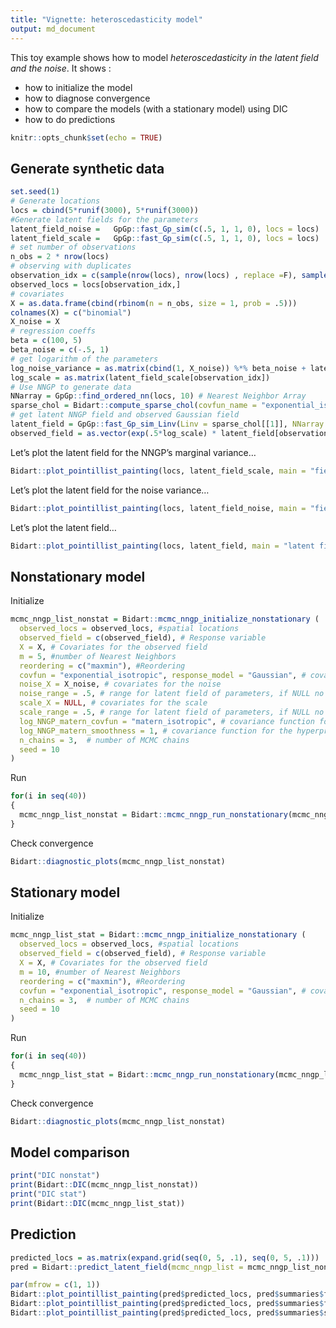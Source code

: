 ```yaml
---
title: "Vignette: heteroscedasticity model"
output: md_document
---
```


This toy example shows how to model *heteroscedasticity in the latent field and the noise*.
It shows : 

- how to initialize the model
- how to diagnose convergence
- how to compare the models (with a stationary model) using DIC
- how to do predictions


```r
knitr::opts_chunk$set(echo = TRUE)
```

## Generate synthetic data
```r
set.seed(1)
# Generate locations
locs = cbind(5*runif(3000), 5*runif(3000))
#Generate latent fields for the parameters
latent_field_noise =   GpGp::fast_Gp_sim(c(.5, 1, 1, 0), locs = locs)
latent_field_scale =   GpGp::fast_Gp_sim(c(.5, 1, 1, 0), locs = locs)
# set number of observations
n_obs = 2 * nrow(locs)
# observing with duplicates
observation_idx = c(sample(nrow(locs), nrow(locs) , replace =F), sample(nrow(locs), n_obs - nrow(locs) , replace =T))
observed_locs = locs[observation_idx,]
# covariates
X = as.data.frame(cbind(rbinom(n = n_obs, size = 1, prob = .5)))
colnames(X) = c("binomial")
X_noise = X
# regression coeffs
beta = c(100, 5)
beta_noise = c(-.5, 1)
# get logarithm of the parameters
log_noise_variance = as.matrix(cbind(1, X_noise)) %*% beta_noise + latent_field_noise[observation_idx]
log_scale = as.matrix(latent_field_scale[observation_idx])
# Use NNGP to generate data
NNarray = GpGp::find_ordered_nn(locs, 10) # Nearest Neighbor Array
sparse_chol = Bidart::compute_sparse_chol(covfun_name = "exponential_isotropic", range_beta = log(.1), locs = locs, NNarray = NNarray) # stationary covariance
# get latent NNGP field and observed Gaussian field
latent_field = GpGp::fast_Gp_sim_Linv(Linv = sparse_chol[[1]], NNarray = NNarray)
observed_field = as.vector(exp(.5*log_scale) * latent_field[observation_idx] +exp(.5*log_noise_variance)*rnorm(n_obs)+ cbind(1, as.matrix(X))%*%beta)
```

Let's plot the latent field for the NNGP's marginal variance...

```r
Bidart::plot_pointillist_painting(locs, latent_field_scale, main = "field for latent process log variance")
```

Let's plot the latent field for the noise variance...
```r
Bidart::plot_pointillist_painting(locs, latent_field_noise, main = "field for noise log variance")
```

Let's plot the latent field...
```r
Bidart::plot_pointillist_painting(locs, latent_field, main = "latent field")
```

## Nonstationary model 

Initialize
```r
mcmc_nngp_list_nonstat = Bidart::mcmc_nngp_initialize_nonstationary (
  observed_locs = observed_locs, #spatial locations
  observed_field = c(observed_field), # Response variable
  X = X, # Covariates for the observed field
  m = 5, #number of Nearest Neighbors
  reordering = c("maxmin"), #Reordering
  covfun = "exponential_isotropic", response_model = "Gaussian", # covariance model and response model
  noise_X = X_noise, # covariates for the noise
  noise_range = .5, # range for latent field of parameters, if NULL no latent field
  scale_X = NULL, # covariates for the scale
  scale_range = .5, # range for latent field of parameters, if NULL no latent field
  log_NNGP_matern_covfun = "matern_isotropic", # covariance function for the hyperpriors
  log_NNGP_matern_smoothness = 1, # covariance function for the hyperpriors
  n_chains = 3,  # number of MCMC chains
  seed = 10
)
```


Run
```r
for(i in seq(40))
{
  mcmc_nngp_list_nonstat = Bidart::mcmc_nngp_run_nonstationary(mcmc_nngp_list_nonstat, n_iterations_update = 100, n_cycles = 1)
}
```

Check convergence
```r
Bidart::diagnostic_plots(mcmc_nngp_list_nonstat)
```

## Stationary model 

Initialize
```r
mcmc_nngp_list_stat = Bidart::mcmc_nngp_initialize_nonstationary (
  observed_locs = observed_locs, #spatial locations
  observed_field = c(observed_field), # Response variable
  X = X, # Covariates for the observed field
  m = 10, #number of Nearest Neighbors
  reordering = c("maxmin"), #Reordering
  covfun = "exponential_isotropic", response_model = "Gaussian", # covariance model and response model
  n_chains = 3,  # number of MCMC chains
  seed = 10
)
```

Run
```r
for(i in seq(40))
{
  mcmc_nngp_list_stat = Bidart::mcmc_nngp_run_nonstationary(mcmc_nngp_list_stat, n_iterations_update = 100, n_cycles = 1)
}
```

Check convergence
```r
Bidart::diagnostic_plots(mcmc_nngp_list_nonstat)
```


## Model comparison

```r
print("DIC nonstat")
print(Bidart::DIC(mcmc_nngp_list_nonstat))
print("DIC stat")
print(Bidart::DIC(mcmc_nngp_list_stat))
```
## Prediction


```r
predicted_locs = as.matrix(expand.grid(seq(0, 5, .1), seq(0, 5, .1)))
pred = Bidart::predict_latent_field(mcmc_nngp_list = mcmc_nngp_list_nonstat, predicted_locs = predicted_locs)
```
```r
par(mfrow = c(1, 1))
Bidart::plot_pointillist_painting(pred$predicted_locs, pred$summaries$field[1,,], cex = 1.8, main = "predicted mean")
Bidart::plot_pointillist_painting(pred$predicted_locs, pred$summaries$field[5,,], cex = 1.8, main = "standard deviation of the prediction")
Bidart::plot_pointillist_painting(pred$predicted_locs, pred$summaries$scale_field[1,,], cex = 1.8, main = "latent scale field")
```


